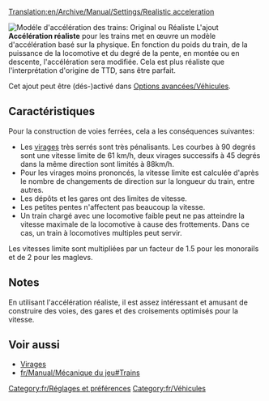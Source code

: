 [[Translation:en/Archive/Manual/Settings/Realistic acceleration]]

[[File:fr/Realistic acceleration config.png|frame|right|Modéle d'accélération des trains: ''Original'' ou ''Réaliste'']]
L'ajout '''Accélération réaliste''' pour les trains met en œuvre un modèle d'accélération basé sur la physique. En fonction du poids du train, de la puissance de la locomotive et du degré de la pente, en montée ou en descente, l'accélération sera modifiée. Cela est plus réaliste que l'interprétation d'origine de TTD, sans être parfait.

Cet ajout peut être (dés-)activé dans [[fr/Archive/Manual/Settings/Options avancées/Véhicules#Modèle d'accélération des trains|Options avancées/Véhicules]].

==Caractéristiques==
Pour la construction de voies ferrées, cela a les conséquences suivantes:
* Les [[fr/unsorted/Virage|virages]] très serrés sont très pénalisants. Les courbes à 90 degrés sont une vitesse limite de 61 km/h, deux virages successifs à 45 degrés dans la même direction sont limités à 88km/h.
* Pour les virages moins prononcés, la vitesse limite est calculée d'après le nombre de changements de direction sur la longueur du train, entre autres.
* Les dépôts et les gares ont des limites de vitesse.
* Les petites pentes n'affectent pas beaucoup la vitesse.
* Un train chargé avec une locomotive faible peut ne pas atteindre la vitesse maximale de la locomotive à cause des frottements. Dans ce cas, un train à locomotives multiples peut servir.

Les vitesses limite sont multipliées par un facteur de 1.5 pour les monorails et de 2 pour les maglevs.

==Notes==
En utilisant l'accélération réaliste, il est assez intéressant et amusant de construire des voies, des gares et des croisements optimisés pour la vitesse.

==Voir aussi==
* [[fr/unsorted/Virage|Virages]]
* [[fr/Manual/Mécanique du jeu#Trains]]

[[Category:fr/Réglages et préférences]]
[[Category:fr/Véhicules]]